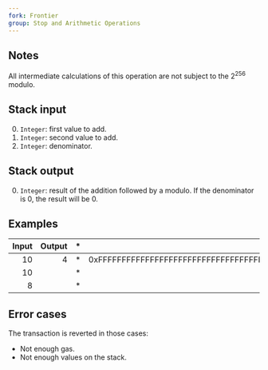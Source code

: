 ```yaml
---
fork: Frontier
group: Stop and Arithmetic Operations
---
```


## Notes

All intermediate calculations of this operation are not subject to the 2<sup>256</sup> modulo.

## Stack input

0. `Integer`: first value to add.
1. `Integer`: second value to add.
2. `Integer`: denominator.

## Stack output

0. `Integer`: result of the addition followed by a modulo. If the denominator is 0, the result will be 0.

## Examples

| Input | Output | * | Input | Output |
|------:|-------:|-|------:|-------:|
| 10 | 4 | * | 0xFFFFFFFFFFFFFFFFFFFFFFFFFFFFFFFFFFFFFFFFFFFFFFFFFFFFFFFFFFFFFFFF | 1 |
| 10 | | * | 2 | |
| 8 | | * | 2 | |

## Error cases

The transaction is reverted in those cases:
- Not enough gas.
- Not enough values on the stack.

